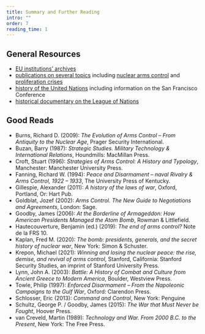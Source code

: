 ```yaml
---
title: Summary and Further Reading
intro: ""
order: 7
reading_time: 1
---
```


## General Resources

- [EU institutions’ archives](https://european-union.europa.eu/principles-countries-history/history-eu/historical-archives-eu-institutions_en)
- [publications on several topics](https://www.nonproliferation.eu/thematics/) including [nuclear arms control](https://www.nonproliferation.eu/thematics/nuclear-arms-control/) and [proliferation crises](https://www.nonproliferation.eu//thematics/proliferation-crises/)
- [history of the United Nations](https://www.un.org/en/about-us/history-of-the-un) including information on the San Francisco Conference
- [historical documentary on the League of Nations](https://cdnapisec.kaltura.com/index.php/extwidget/preview/partner_id/2503451/uiconf_id/43914941/entry_id/1_drpbdj3v/embed/dynamic)

## Good Reads

- Burns, Richard D. (2009): *The Evolution of Arms Control – From Antiquity to the Nuclear Age*, Prager Security International.
- Buzan, Barry (1987): *Strategic Studies. Military Technology & International Relations*, Houndmills: MacMillan Press.
- Croft, Stuart (1996): *Strategies of Arms Control: A History and Typology*, Manchester: Manchester University Press.
- Fanning, Richard W. (1994): *Peace and Disarmament – naval Rivalry & Arms Control, 1922 – 1933*, The University Press of Kentucky.
- Gillespie, Alexander (2011): *A history of the laws of war*, Oxford, Portland, Or: Hart Pub.
- Goldblat, Jozef (2002): *Arms Control. The New Guide to Negotiations and Agreements*, London: Sage.
- Goodby, James (2006): *At the Borderline of Armageddon: How American Presidents Managed the Atom Bomb*, Rowman & Littlefield.
- Hautecouverture, Benjamin (ed.) (2019): *The end of arms control?* Note de la FRS 10.
- Kaplan, Fred M. (2020): *The bomb: presidents, generals, and the secret history of nuclear war*, New York: Simon & Schuster.
- Krepon, Michael (2021): *Winning and losing the nuclear peace: the rise, demise, and revival of arms control*, Stanford, California: Stanford Security Studies, an imprint of Stanford University Press.
- Lynn, John A. (2003): *Battle: A History of Combat and Culture from Ancient Greece to Modern America*, Boulder, Westview Press.
- Towle, Philip (1997):  *Enforced Disarmament – From the Napoleonic Campaigns to the Gulf War*, Oxford: Clarendon Press.
- Schlosser, Eric (2013): *Command and Control*, New York: Penguine
- Schultz, George P. / Goodby, James (2015): *The War that Must Never be Fought*, Hoover Press.
- van Creveld, Martin (1989): *Technology and War. From 2000 B.C. to the Present*, New York: The Free Press.
